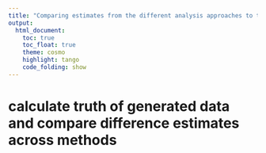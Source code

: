 ```yaml
---
title: "Comparing estimates from the different analysis approaches to the true causal effect"
output: 
  html_document:
    toc: true
    toc_float: true
    theme: cosmo
    highlight: tango
    code_folding: show
---
```



# calculate truth of generated data and compare difference estimates across methods
